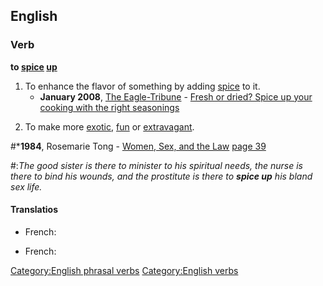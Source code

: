 ==English==

===Verb===
'''to [[spice]] [[up]]'''

# To enhance the flavor of something by adding [[spice]] to it. 
#*'''January 2008''', [[w:The Eagle-Tribune|The Eagle-Tribune]] - [http://www.eagletribune.com/pulife/local_story_016093914 Fresh or dried? Spice up your cooking with the right seasonings]
# {{idiom}} To make more [[exotic]], [[fun]] or [[extravagant]].
<!--#*'''1996''', [[w:Spice Girls|Spice Girls]] - ''[[w:Spice Up Your Life|Spice Up Your Life]]''
#:''Colours of the world''
#:'''''Spice up your life'''''
#:''Every boy and every girl''
#:'''''Spice up your life'''''
#:''People of the world''
#:'''''Spice up your life''''' That quote doesn't even hint at the meaning of the word-->
#*'''1984''', Rosemarie Tong - [http://books.google.com/books?id=JbqvVVXncqMC Women, Sex, and the Law] [http://books.google.com/books?id=JbqvVVXncqMC&pg=PA39&dq=spice-up+sex-life+date:1980-1990&lr=&sig=sGmo5pLWKi2vk0AHMCW9YMl4OHc page 39]
#:''The good sister is there to minister to his spiritual needs, the nurse is there to bind his wounds, and the prostitute is there to '''spice up''' his bland sex life.''

====Translatios====
{{trans-top|Enhance the flavour of something using spice}}
*French: {{t|fr|pimenter}}
{{trans-mid}}
{{trans-bottom}}

{{trans-top|To make something more exotic, fun or extravagant}}
*French: {{t|fr|pimenter}}
{{trans-mid}}
{{trans-bottom}}

[[Category:English phrasal verbs]]
[[Category:English verbs]]